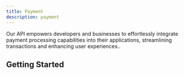 ```yaml
---
title: Payment
description: payment
---
```



Our API empowers developers and businesses to effortlessly integrate payment processing capabilities into their applications, streamlining transactions and enhancing user experiences..


## Getting Started

<DocCards>
<div className="shadow-lg h-[250px] border"><DocCard title="Accept Payment" content="Authorize payments, capture authorized payments, refund payments that have already been captured, and show payment information."></DocCard></div>
<div className="shadow-lg h-[250px] border"><DocCard title="Subscription" content="Create subscriptions that process recurring PayPal payments for physical or digital goods, or services."></DocCard></div>

<div className="shadow-lg h-[250px] border"><DocCard title="Order" content="Create, update, retrieve, authorize, and capture orders."></DocCard></div>

<div className="shadow-lg h-[250px] border"><DocCard title="Invoicing" content="Create, send, and manage invoices, including tracking invoice payments."></DocCard></div>

<div className="shadow-lg h-[250px] border"><DocCard title="Transaction" content="Get the transaction history for a API-DOC account"></DocCard></div>

<div className="shadow-lg h-[250px] border"><DocCard title="Payout" content="Make payments or send commissions, rebates, rewards, and general disbursements to multiple a ccount
"></DocCard></div>

<div className="shadow-lg h-[250px] border"><DocCard title="Dispute" content="Manage customer initiated disputes, chargebacks, or bank reversals."></DocCard></div>

<div className="shadow-lg h-[250px] border"><DocCard title="Refund" content="Manage customer refund. full refund or partial refund 

"></DocCard></div>

</DocCards>

<DocsFooter/>
